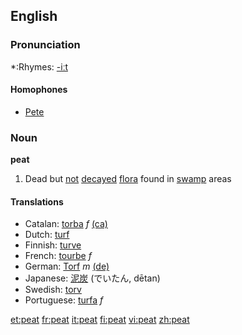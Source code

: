 ==English==
===Pronunciation===
*:Rhymes: [[Rhymes:English:-iːt|-iːt]]
====Homophones====
*[[Pete]]

===Noun===
'''peat'''

#Dead but [[not]] [[decay]]ed [[flora]] found in [[swamp]] areas

==== Translations ====
*Catalan: [[torba]] ''f'' [[:ca:torba|(ca)]] 
*Dutch: [[turf]]
*Finnish: [[turve]]
*French: [[tourbe]] ''f''
*German: [[Torf]] ''m'' [[:de:Torf|(de)]] 
*Japanese: [[泥炭]] (でいたん, dētan)
*Swedish: [[torv]]
*Portuguese: [[:pt:turfa|turfa]] ''f''

[[et:peat]]
[[fr:peat]]
[[it:peat]]
[[fi:peat]]
[[vi:peat]]
[[zh:peat]]